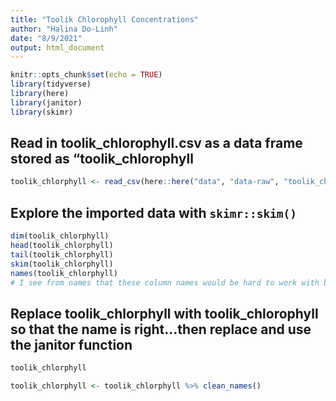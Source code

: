 ```yaml
---
title: "Toolik Chlorophyll Concentrations"
author: "Halina Do-Linh"
date: "8/9/2021"
output: html_document
---
```


```r
knitr::opts_chunk$set(echo = TRUE)
library(tidyverse)
library(here)
library(janitor)
library(skimr)
```

## Read in toolik_chlorophyll.csv as a data frame stored as "toolik_chlorophyll

```r
toolik_chlorphyll <- read_csv(here::here("data", "data-raw", "toolik_chlorophyll.csv"))


```

## Explore the imported data with `skimr::skim()`
```r
dim(toolik_chlorphyll)
head(toolik_chlorphyll)
tail(toolik_chlorphyll)
skim(toolik_chlorphyll)
names(toolik_chlorphyll)
# I see from names that these column names would be hard to work with because of the capitalization and the spaces

```

## Replace toolik_chlorphyll with toolik_chlorophyll so that the name is right...then replace and use the janitor function
```r

toolik_chlorphyll

toolik_chlorphyll <- toolik_chlorphyll %>% clean_names()

```

